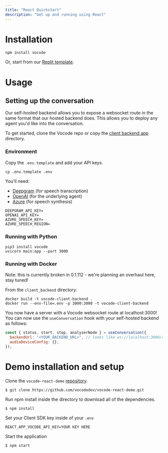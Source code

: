 ```yaml
---
title: "React Quickstart"
description: "Get up and running using React"
---
```


# Installation

`npm install vocode`

Or, start from our [Replit template](https://replit.com/@vocode/Simple-Conversation).

# Usage

## Setting up the conversation

Our self-hosted backend allows you to expose a websocket route in the same format that our hosted backend does. This allows you to deploy any agent you'd like into the conversation.

To get started, clone the Vocode repo or copy the [client backend app](https://github.com/vocodedev/vocode-python/tree/main/apps/client_backend) directory.

### Environment

Copy the `.env.template` and add your API keys.

```
cp .env.template .env
```

You'll need:

- [Deepgram](https://deepgram.com) (for speech transcription)
- [OpenAI](https://platform.openai.com) (for the underlying agent)
- [Azure](https://azure.microsoft.com/en-us/products/cognitive-services/text-to-speech/) (for speech synthesis)

```
DEEPGRAM_API_KEY=
OPENAI_API_KEY=
AZURE_SPEECH_KEY=
AZURE_SPEECH_REGION=
```

### Running with Python

```
pip3 install vocode
uvicorn main:app --port 3000
```

### Running with Docker

Note: this is currently broken in 0.1.112 - we're planning an overhaul here, stay tuned!

From the `client_backend` directory:

```
docker build -t vocode-client-backend .
docker run --env-file=.env -p 3000:3000 -t vocode-client-backend
```

You now have a server with a Vocode websocket route at localhost:3000! You can now use the `useConversation` hook with your self-hosted backend as follows:

```javascript
const { status, start, stop, analyserNode } = useConversation({
  backendUrl: "<YOUR_BACKEND_URL>", // looks like ws://localhost:3000/conversation or wss://asdf1234.ngrok.app/conversation if using ngrok
  audioDeviceConfig: {},
});
```

# Demo installation and setup

Clone the `vocode-react-demo` [repository](https://github.com/vocodedev/vocode-react-demo).

```
$ git clone https://github.com/vocodedev/vocode-react-demo.git
```

Run npm install inside the directory to download all of the dependencies.

```
$ npm install
```

Set your Client SDK key inside of your `.env`

```
REACT_APP_VOCODE_API_KEY=YOUR KEY HERE
```

Start the application

```
$ npm start
```
